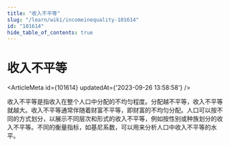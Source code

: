 ```yaml
---
title: "收入不平等"
slug: "/learn/wiki/incomeinequality-101614"
id: "101614"
hide_table_of_contents: true
---
```



# 收入不平等

<ArticleMeta id={101614} updatedAt={'2023-09-26 13:58:58'} />
<div className='border-solid border-b border-t-0 my-4 border-[var(--ifm-color-gray-300)]' />

收入不平等是指收入在整个人口中分配的不均匀程度。分配越不平等，收入不平等就越大。收入不平等通常伴随着财富不平等，即财富的不均匀分配。人口可以按不同的方式划分，以展示不同层次和形式的收入不平等，例如按性别或种族划分的收入不平等。不同的衡量指标，如基尼系数，可以用来分析人口中收入不平等的水平。
